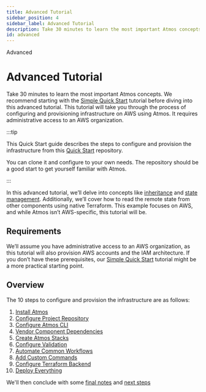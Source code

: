 ```yaml
---
title: Advanced Tutorial
sidebar_position: 4
sidebar_label: Advanced Tutorial
description: Take 30 minutes to learn the most important Atmos concepts.
id: advanced
---
```


<PillBox>Advanced</PillBox>

# Advanced Tutorial

Take 30 minutes to learn the most important Atmos concepts. We recommend starting with the [Simple Quick Start](/quick-start/simple) tutorial before diving into this advanced tutorial. This tutorial will take you through the process of configuring and provisioning infrastructure on AWS using Atmos. It requires administrative access to an AWS organization.

:::tip

This Quick Start guide describes the steps to configure and provision the infrastructure
from this [Quick Start](https://github.com/cloudposse/atmos/tree/main/examples/quick-start-advanced) repository.

You can clone it and configure to your own needs. The repository should be a good start to get yourself familiar with Atmos.

:::

In this advanced tutorial, we’ll delve into concepts like [inheritance](/core-concepts/stacks/inheritance)
and [state management](/core-concepts/components/terraform/state-backend).
Additionally, we’ll cover how to read the remote state from other components using native Terraform.
This example focuses on AWS, and while Atmos isn’t AWS-specific, this tutorial will be.

## Requirements

We’ll assume you have administrative access to an AWS organization, as this tutorial will also provision
AWS accounts and the IAM architecture. If you don’t have these prerequisites, our [Simple Quick Start](/quick-start/simple) tutorial
might be a more practical starting point.

## Overview

The 10 steps to configure and provision the infrastructure are as follows:

1. [Install Atmos](/install)
2. [Configure Project Repository](/quick-start/advanced/configure-repository)
3. [Configure Atmos CLI](/quick-start/advanced/configure-cli)
4. [Vendor Component Dependencies](/quick-start/advanced/vendor-components)
5. [Create Atmos Stacks](/quick-start/advanced/create-atmos-stacks)
6. [Configure Validation](/quick-start/advanced/configure-validation)
7. [Automate Common Workflows](/quick-start/advanced/create-workflows)
8. [Add Custom Commands](/quick-start/advanced/add-custom-commands)
9. [Configure Terraform Backend](/quick-start/advanced/configure-terraform-backend)
10. [Deploy Everything](/quick-start/advanced/provision)

We'll then conclude with some [final notes](/quick-start/advanced/final-notes) and [next steps](/quick-start/advanced/next-steps)



<DocCardList/>
